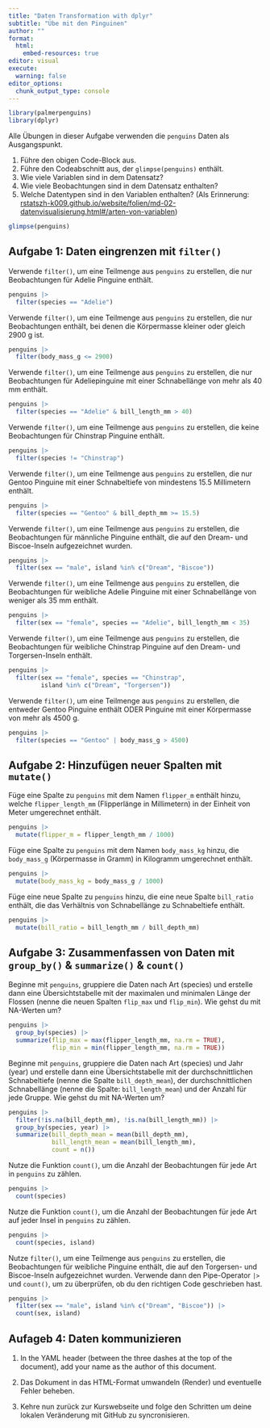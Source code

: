 ```yaml
---
title: "Daten Transformation with dplyr"
subtitle: "Übe mit den Pinguinen"
author: ""
format:
  html:
    embed-resources: true
editor: visual
execute:
  warning: false
editor_options: 
  chunk_output_type: console
---
```


```r
library(palmerpenguins)
library(dplyr)
```

Alle Übungen in dieser Aufgabe verwenden die `penguins` Daten als Ausgangspunkt.

1.  Führe den obigen Code-Block aus.
2.  Führe den Codeabschnitt aus, der `glimpse(penguins)` enthält.
3.  Wie viele Variablen sind in dem Datensatz?
4.  Wie viele Beobachtungen sind in dem Datensatz enthalten?
5.  Welche Datentypen sind in den Variablen enthalten? (Als Erinnerung: [rstatszh-k009.github.io/website/folien/md-02-datenvisualisierung.html#/arten-von-variablen](https://rstatszh-k009.github.io/website/folien/md-02-datenvisualisierung.html#/arten-von-variablen){.uri})

```r
glimpse(penguins)
```

## Aufgabe 1: Daten eingrenzen mit `filter()`

Verwende `filter()`, um eine Teilmenge aus `penguins` zu erstellen, die nur Beobachtungen für Adelie Pinguine enthält.

```r
penguins |> 
  filter(species == "Adelie")
```

Verwende `filter()`, um eine Teilmenge aus `penguins` zu erstellen, die nur Beobachtungen enthält, bei denen die Körpermasse kleiner oder gleich 2900 g ist.

```r
penguins |> 
  filter(body_mass_g <= 2900)
```

Verwende `filter()`, um eine Teilmenge aus `penguins` zu erstellen, die nur Beobachtungen für Adeliepinguine mit einer Schnabellänge von mehr als 40 mm enthält.

```r
penguins |> 
  filter(species == "Adelie" & bill_length_mm > 40)
```

Verwende `filter()`, um eine Teilmenge aus `penguins` zu erstellen, die keine Beobachtungen für Chinstrap Pinguine enthält.

```r
penguins |> 
  filter(species != "Chinstrap")
```

Verwende `filter()`, um eine Teilmenge aus `penguins` zu erstellen, die nur Gentoo Pinguine mit einer Schnabeltiefe von mindestens 15.5 Millimetern enthält.

```r
penguins |> 
  filter(species == "Gentoo" & bill_depth_mm >= 15.5)
```

Verwende `filter()`, um eine Teilmenge aus `penguins` zu erstellen, die Beobachtungen für männliche Pinguine enthält, die auf den Dream- und Biscoe-Inseln aufgezeichnet wurden.

```r
penguins |> 
  filter(sex == "male", island %in% c("Dream", "Biscoe")) 
```

Verwende `filter()`, um eine Teilmenge aus `penguins` zu erstellen, die Beobachtungen für weibliche Adelie Pinguine mit einer Schnabellänge von weniger als 35 mm enthält.

```r
penguins |> 
  filter(sex == "female", species == "Adelie", bill_length_mm < 35)
```

Verwende `filter()`, um eine Teilmenge aus `penguins` zu erstellen, die Beobachtungen für weibliche Chinstrap Pinguine auf den Dream- und Torgersen-Inseln enthält.

```r
penguins |> 
  filter(sex == "female", species == "Chinstrap", 
         island %in% c("Dream", "Torgersen"))
```

Verwende `filter()`, um eine Teilmenge aus `penguins` zu erstellen, die entweder Gentoo Pinguine enthält ODER Pinguine mit einer Körpermasse von mehr als 4500 g.

```r
penguins |> 
  filter(species == "Gentoo" | body_mass_g > 4500)
```

## Aufgabe 2: Hinzufügen neuer Spalten mit `mutate()`

Füge eine Spalte zu `penguins` mit dem Namen `flipper_m` enthält hinzu, welche `flipper_length_mm` (Flipperlänge in Millimetern) in der Einheit von Meter umgerechnet enthält.

```r
penguins |> 
  mutate(flipper_m = flipper_length_mm / 1000)
```

Füge eine Spalte zu `penguins` mit dem Namen `body_mass_kg` hinzu, die `body_mass_g` (Körpermasse in Gramm) in Kilogramm umgerechnet enthält.

```r
penguins |> 
  mutate(body_mass_kg = body_mass_g / 1000)
```

Füge eine neue Spalte zu `penguins` hinzu, die eine neue Spalte `bill_ratio` enthält, die das Verhältnis von Schnabellänge zu Schnabeltiefe enthält.

```r
penguins |> 
  mutate(bill_ratio = bill_length_mm / bill_depth_mm)
```

## Aufgabe 3: Zusammenfassen von Daten mit `group_by()` & `summarize()` & `count()`

Beginne mit `penguins`, gruppiere die Daten nach Art (species) und erstelle dann eine Übersichtstabelle mit der maximalen und minimalen Länge der Flossen (nenne die neuen Spalten `flip_max` und `flip_min`). Wie gehst du mit NA-Werten um?

```r
penguins |> 
  group_by(species) |> 
  summarize(flip_max = max(flipper_length_mm, na.rm = TRUE), 
            flip_min = min(flipper_length_mm, na.rm = TRUE))
```

Beginne mit `penguins`, gruppiere die Daten nach Art (species) und Jahr (year) und erstelle dann eine Übersichtstabelle mit der durchschnittlichen Schnabeltiefe (nenne die Spalte `bill_depth_mean`), der durchschnittlichen Schnabellänge (nenne die Spalte: `bill_length_mean`) und der Anzahl für jede Gruppe. Wie gehst du mit NA-Werten um?

```r

penguins |> 
  filter(!is.na(bill_depth_mm), !is.na(bill_length_mm)) |>
  group_by(species, year) |> 
  summarize(bill_depth_mean = mean(bill_depth_mm), 
            bill_length_mean = mean(bill_length_mm),
            count = n())


```

Nutze die Funktion `count()`, um die Anzahl der Beobachtungen für jede Art in `penguins` zu zählen.

```r
penguins |> 
  count(species)
```

Nutze die Funktion `count()`, um die Anzahl der Beobachtungen für jede Art auf jeder Insel in `penguins` zu zählen.

```r

penguins |> 
  count(species, island)

```

Nutze `filter()`, um eine Teilmenge aus `penguins` zu erstellen, die Beobachtungen für weibliche Pinguine enthält, die auf den Torgersen- und Biscoe-Inseln aufgezeichnet wurden. Verwende dann den Pipe-Operator `|>` und `count()`, um zu überprüfen, ob du den richtigen Code geschrieben hast.

```r
penguins |> 
  filter(sex == "male", island %in% c("Dream", "Biscoe")) |> 
  count(sex, island)
```

## Aufageb 4: Daten kommunizieren

1.  In the YAML header (between the three dashes at the top of the document), add your name as the author of this document.

2.  Das Dokument in das HTML-Format umwandeln (Render) und eventuelle Fehler beheben.

3.  Kehre nun zurück zur Kurswebseite und folge den Schritten um deine lokalen Veränderung mit GitHub zu syncronisieren.
